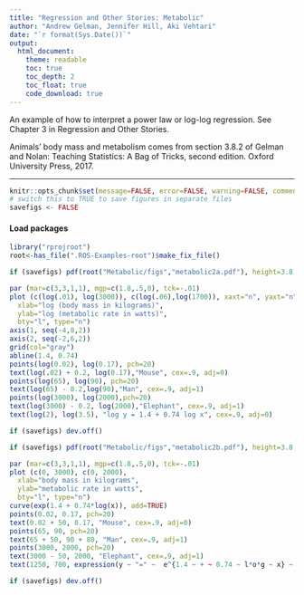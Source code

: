 ```yaml
---
title: "Regression and Other Stories: Metabolic"
author: "Andrew Gelman, Jennifer Hill, Aki Vehtari"
date: "`r format(Sys.Date())`"
output:
  html_document:
    theme: readable
    toc: true
    toc_depth: 2
    toc_float: true
    code_download: true
---
```

An example of how to interpret a power law or log-log
regression. See Chapter 3 in Regression and Other Stories.

Animals' body mass and metabolism comes from section 3.8.2 of
Gelman and Nolan: Teaching Statistics: A Bag of Tricks, second
edition. Oxford University Press, 2017.

-------------


```r
knitr::opts_chunk$set(message=FALSE, error=FALSE, warning=FALSE, comment=NA)
# switch this to TRUE to save figures in separate files
savefigs <- FALSE
```

#### Load packages

```r
library("rprojroot")
root<-has_file(".ROS-Examples-root")$make_fix_file()


```
```r
if (savefigs) pdf(root("Metabolic/figs","metabolic2a.pdf"), height=3.8, width=5)
```
```r
par (mar=c(3,3,1,1), mgp=c(1.8,.5,0), tck=-.01)
plot (c(log(.01), log(3000)), c(log(.06),log(1700)), xaxt="n", yaxt="n",
  xlab="log (body mass in kilograms)",
  ylab="log (metabolic rate in watts)",
  bty="l", type="n")
axis(1, seq(-4,8,2))
axis(2, seq(-2,6,2))
grid(col="gray")
abline(1.4, 0.74)
points(log(0.02), log(0.17), pch=20)
text(log(.02) + 0.2, log(0.17),"Mouse", cex=.9, adj=0)
points(log(65), log(90), pch=20)
text(log(65) - 0.2,log(90),"Man", cex=.9, adj=1)
points(log(3000), log(2000),pch=20)
text(log(3000) - 0.2, log(2000),"Elephant", cex=.9, adj=1)
text(log(2), log(3.5), "log y = 1.4 + 0.74 log x", cex=.9, adj=0)
```
```r
if (savefigs) dev.off()

```
```r
if (savefigs) pdf(root("Metabolic/figs","metabolic2b.pdf"), height=3.8, width=5)
```
```r
par (mar=c(3,3,1,1), mgp=c(1.8,.5,0), tck=-.01)
plot (c(0, 3000), c(0, 2000), 
  xlab="body mass in kilograms",
  ylab="metabolic rate in watts",
  bty="l", type="n")
curve(exp(1.4 + 0.74*log(x)), add=TRUE)
points(0.02, 0.17, pch=20)
text(0.02 + 50, 0.17, "Mouse", cex=.9, adj=0)
points(65, 90, pch=20)
text(65 + 50, 90 + 80, "Man", cex=.9, adj=1)
points(3000, 2000, pch=20)
text(3000 - 50, 2000, "Elephant", cex=.9, adj=1)
text(1250, 700, expression(y ~ "=" ~  e^{1.4 ~ + ~ 0.74 ~ l*o*g ~ x} ~ "=" ~ 4.1 ~ x ^ 0.74), adj=0)
```
```r
if (savefigs) dev.off()
```

